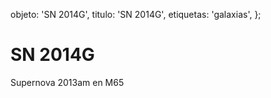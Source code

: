 
  objeto: 'SN 2014G',
  titulo: 'SN 2014G',
  etiquetas: 'galaxias',
};

# SN 2014G

<Imagen
  src="registro/sn2014-g_20130402_1_m65-3-600s-2abril-2013.jpg"
  fecha="20130402"
/>

Supernova 2013am en M65